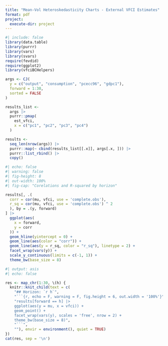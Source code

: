 ```yaml
---
title: "Mean-Vol Heteroskedasticity Charts - External VFCI Estimates"
format: pdf
project:
  execute-dir: project
---
```


```r
#| include: false
library(data.table)
library(purrr)
library(vars)
library(svars)
require(fevdid)
require(ggplot2)
library(vfciBCHelpers)
```

```r
args <- CJ(
  y = c("output", "consumption", "pcecc96", "gdpc1"),
  forward = 1:30,
  sorted = FALSE
)

results_list <-
  args |>
  purrr::pmap(
    est_vfci,
    x = c("pc1", "pc2", "pc3", "pc4")
  )

results <-
  seq_len(nrow(args)) |>
  purrr::map(~ cbind(results_list[[.x]], args[.x, ])) |>
  purrr::list_rbind() |>
  copy()


```

```r
#| echo: false
#| warning: false
#| fig-height: 8
#| out-width: 100%
#| fig-cap: "Corelations and R-squared by horizon"

results[, .(
  corr = cor(mu, vfci, use = 'complete.obs'),
  r_sq = cor(mu, vfci, use = 'complete.obs') ^ 2
  ), by = .(y, forward)
] |>
  ggplot(aes(
    x = forward,
    y = corr
  )) +
  geom_hline(yintercept = 0) + 
  geom_line(aes(color = "corr")) +
  geom_line(aes(y = r_sq, color = "r_sq"), linetype = 2) +
  facet_wrap(vars(y)) +
  scale_y_continuous(limits = c(-1, 1)) + 
  theme_bw(base_size = 8)

```

```r
#| output: asis
#| echo: false

res <- map_chr(1:30, \(h) {
  knitr::knit_child(text = c(
    "## Horizon: `r h`",
    "```{r, echo = F, warning = F, fig.height = 6, out.width = '100%'}",
    "results[forward == h] |>
    ggplot(aes(y = mu, x = vfci)) +
    geom_point() +
    facet_wrap(vars(y), scales = 'free', nrow = 2) +
    theme_bw(base_size = 8)",
    "```",
    ""), envir = environment(), quiet = TRUE)
})
cat(res, sep = '\n')
```



